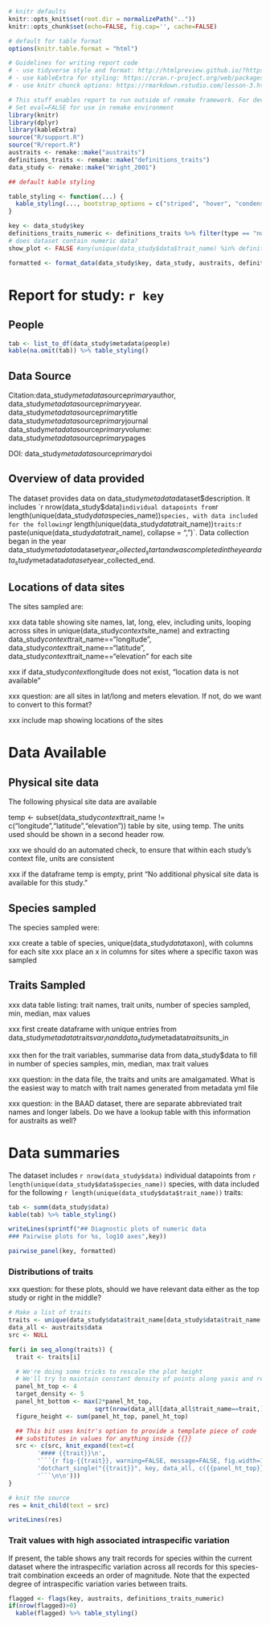 ```r
# knitr defaults
knitr::opts_knit$set(root.dir = normalizePath(".."))
knitr::opts_chunk$set(echo=FALSE, fig.cap='', cache=FALSE)

# default for table format
options(knitr.table.format = "html")

# Guidelines for writing report code
# - use tidyverse style and format: http://htmlpreview.github.io/?https://github.com/nicercode/2018_BEES_regression/blob/master/tidyverse.html
# - use kableExtra for styling: https://cran.r-project.org/web/packages/kableExtra/vignettes/awesome_table_in_html.html
# - use knitr chunck options: https://rmarkdown.rstudio.com/lesson-3.html 
```

```r
# This stuff enables report to run outside of remake framework. For development purposes only.
# Set eval=FALSE for use in remake environment  
library(knitr)
library(dplyr)
library(kableExtra)
source("R/support.R")
source("R/report.R")
austraits <- remake::make("austraits")
definitions_traits <- remake::make("definitions_traits")
data_study <- remake::make("Wright_2001")
```
```r
## default kable styling

table_styling <- function(...) {
  kable_styling(..., bootstrap_options = c("striped", "hover", "condensed", "responsive"), full_width = NULL, position = "center")
} 
```

```r
key <- data_study$key
definitions_traits_numeric <- definitions_traits %>% filter(type == "numeric")
# does dataset contain numeric data?
show_plot <- FALSE #any(unique(data_study$data$trait_name) %in% definitions_traits_numeric$trait_name)
```

```r
formatted <- format_data(data_study$key, data_study, austraits, definitions_traits_numeric) # format data for plotting
```
# Report for study: `r key`

## People

```r
tab <- list_to_df(data_study$metadata$people)
kable(na.omit(tab)) %>% table_styling()
```

## Data Source
Citation:data_study$metadata$source$primary$author, data_study$metadata$source$primary$year. data_study$metadata$source$primary$title data_study$metadata$source$primary$journal data_study$metadata$source$primary$volume: data_study$metadata$source$primary$pages

DOI: data_study$metadata$source$primary$doi

## Overview of data provided
The dataset provides data on data_study$metadata$dataset$description. It includes `r nrow(data_study$data)` individual datapoints from `r length(unique(data_study$data$species_name))` species, with data included for the following `r length(unique(data_study$data$trait_name))` traits: `r paste(unique(data_study$data$trait_name), collapse = ", ")`. Data collection began in the year data_study$metadata$dataset$year_collected_start and was completed in the year data_study$metadata$dataset$year_collected_end.

## Locations of data sites

The sites sampled are: 

xxx data table showing site names, lat, long, elev, including units, looping across sites in unique(data_study$context$site_name) and extracting data_study$context$trait_name=="longitude", data_study$context$trait_name=="latitude", data_study$context$trait_name=="elevation"  for each site
 
xxx if data_study$context$longitude does not exist, "location data is not available"

xxx question: are all sites in lat/long and meters elevation. If not, do we want to convert to this format?

xxx include map showing locations of the sites

# Data Available

## Physical site data
The following physical site data are available

temp <- subset(data_study$context$trait_name != c("longitude","latitude","elevation"))
table by site, using temp. The units used should be shown in a second header row. 

xxx we should do an automated check, to ensure that within each study's context file, units are consistent

xxx if the dataframe temp is empty, print "No additional physical site data is available for this study."

## Species sampled

The species sampled were:

xxx create a table of species, unique(data_study$data$taxon), with columns for each site
xxx place an x in columns for sites where a specific taxon was sampled

## Traits Sampled

xxx data table listing: trait names, trait units, number of species sampled, min, median, max values

xxx first create dataframe with unique entries from data_study$metadata$traits$var_in and data_study$metadata$traits$units_in

xxx then for the trait variables, summarise data from data_study$data to fill in number of species samples, min, median, max trait values

xxx question: in the data file, the traits and units are amalgamated. What is the easiest way to match with trait names generated from metadata yml file

xxx question: in the BAAD dataset, there are separate abbreviated trait names and longer labels. Do we have a lookup table with this information for austraits as well?

# Data summaries
The dataset includes `r nrow(data_study$data)` individual datapoints from `r length(unique(data_study$data$species_name))` species, with data included for the following `r length(unique(data_study$data$trait_name))` traits: 

```r
tab <- summ(data_study$data)
kable(tab) %>% table_styling()
```

```r
writeLines(sprintf("## Diagnostic plots of numeric data
### Pairwise plots for %s, log10 axes",key))
```

```r
pairwise_panel(key, formatted)
```

### Distributions of traits

xxx question: for these plots, should we have relevant data either as the top study or right in the middle?
```r
# Make a list of traits
traits <- unique(data_study$data$trait_name[data_study$data$trait_name %in% definitions_traits_numeric$trait_name])
data_all <- austraits$data
src <- NULL

for(i in seq_along(traits)) {
  trait <- traits[i]

  # We're doing some tricks to rescale the plot height
  # We'll try to maintain constant density of points along yaxis and rescale plot height accordingly
  panel_ht_top <- 4
  target_density <- 5
  panel_ht_bottom <- max(2*panel_ht_top,
                        sqrt(nrow(data_all[data_all$trait_name==trait,]))/target_density)
  figure_height <- sum(panel_ht_top, panel_ht_top)

  ## This bit uses knitr's option to provide a template piece of code
  ## substitutes in values for anything inside {{}}
  src <- c(src, knit_expand(text=c(
        '#### {{trait}}\n',
        '```{r fig-{{trait}}, warning=FALSE, message=FALSE, fig.width=12, fig.height ={{figure_height}}}',
        'dotchart_single("{{trait}}", key, data_all, c({{panel_ht_top}}, {{panel_ht_bottom}}))',
        '```\n\n')))
}

# knit the source
res = knit_child(text = src)
```

```r
writeLines(res)
```

### Trait values with high associated intraspecific variation
If present, the table shows any trait records for species within the current dataset where the intraspecific variation across all records for this species-trait combination exceeds an order of magnitude. Note that the expected degree of intraspecific variation varies between traits.

```r
flagged <- flags(key, austraits, definitions_traits_numeric)
if(nrow(flagged)>0)
  kable(flagged) %>% table_styling()
```

